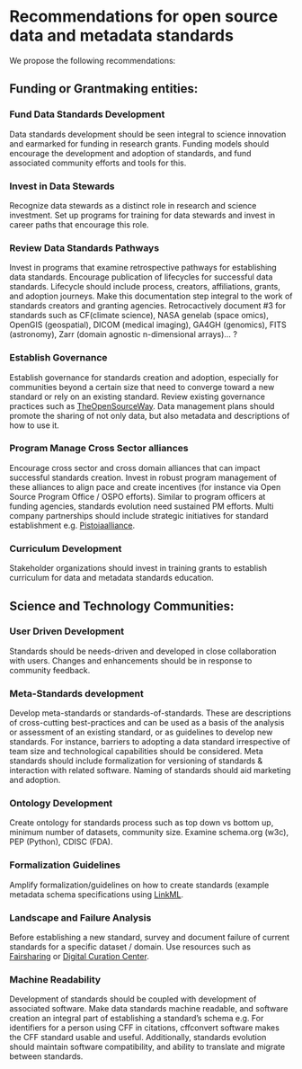 
# Recommendations for open source data and metadata standards

We propose the following recommendations:

## Funding or Grantmaking entities: 

### Fund Data Standards Development
Data standards development should be seen integral to science innovation and earmarked for funding in research grants. Funding models should encourage the development and adoption of standards, and fund associated community efforts and tools for this. 

### Invest in Data Stewards 
Recognize data stewards as a distinct role in research and science investment. Set up programs for training for data stewards and invest in career paths that encourage this role. 

### Review Data Standards Pathways

Invest in programs that examine retrospective pathways for establishing data standards. Encourage publication of lifecycles for successful data standards. Lifecycle should include process, creators, affiliations, grants, and adoption journeys. Make this documentation step integral to the work of standards creators and granting agencies. Retrocactively document #3 for standards such as CF(climate science), NASA genelab (space omics), OpenGIS (geospatial), DICOM (medical imaging), GA4GH (genomics), FITS (astronomy), Zarr (domain agnostic n-dimensional arrays)... ? 

### Establish Governance 

Establish governance for standards creation and adoption, especially for communities beyond a certain size that need to converge toward a new standard or rely on an existing standard. Review existing governance practices such as [TheOpenSourceWay](https://www.theopensourceway.org/the_open_source_way-guidebook-2.0.html#_project_and_community_governance). Data management plans should promote the sharing of not only data, but also metadata and descriptions of how to use it.  


### Program Manage Cross Sector alliances

Encourage cross sector and cross domain alliances that can impact successful standards creation. Invest in robust program management of these alliances to align pace and create incentives (for instance via Open Source Program Office / OSPO efforts). Similar to program officers at funding agencies, standards evolution need sustained PM efforts. Multi company partnerships should include strategic initiatives for standard establishment e.g. [Pistoiaalliance](https://www.pistoiaalliance.org/news/press-release-pistoia-alliance-launches-idmp-1-0/). 



### Curriculum Development

Stakeholder organizations should invest in training grants to establish curriculum for data and metadata standards education. </ol>


## Science and Technology Communities:

### User Driven Development 

Standards should be needs-driven and developed in close collaboration with users. Changes and enhancements should be in response to community feedback. 

### Meta-Standards development

Develop meta-standards or standards-of-standards. These are descriptions of cross-cutting best-practices and can be used as a basis of the analysis or assessment of an existing standard, or as guidelines to develop new standards. For instance, barriers to adopting a data standard irrespective of team size and technological capabilities should be considered. Meta standards should include formalization for versioning of standards & interaction with related software. Naming of standards should aid marketing and adoption. 

### Ontology Development

Create ontology for standards process such as top down vs bottom up, minimum number of datasets, community size. Examine schema.org (w3c), PEP (Python), CDISC (FDA). 


### Formalization Guidelines

Amplify formalization/guidelines on how to create standards (example metadata schema specifications using [LinkML](https://linkml.io). 

### Landscape and Failure Analysis

Before establishing a new standard, survey and document failure of current standards for a specific dataset / domain. Use resources such as [Fairsharing](https://fairsharing.org/) or [Digital Curation Center](https://www.dcc.ac.uk/guidance/standards).

### Machine Readability

Development of standards should be coupled with development of associated software. Make data standards machine readable, and software creation an integral part of establishing a standard's schema e.g. For identifiers for a person using CFF in citations, cffconvert software makes the CFF standard usable and useful. 
Additionally, standards evolution should maintain software compatibility, and ability to translate and migrate between standards. 





